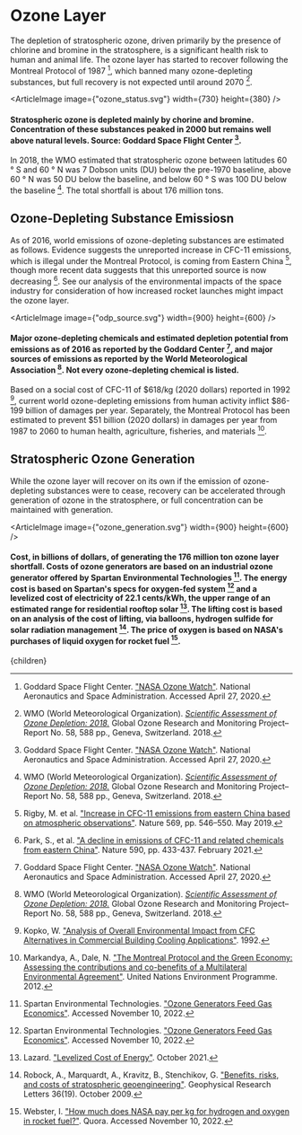 



# Ozone Layer

The depletion of stratospheric ozone, driven primarily by the presence of chlorine and bromine in the stratosphere, is a significant health risk to human and animal life. The ozone layer has started to recover following the Montreal Protocol of 1987 [^2], which banned many ozone-depleting substances, but full recovery is not expected until around 2070 [^10].

<ArticleImage image={"ozone_status.svg"} width={730} height={380} />
#### Stratospheric ozone is depleted mainly by chorine and bromine. Concentration of these substances peaked in 2000 but remains well above natural levels. Source: Goddard Space Flight Center [^2].

In 2018, the WMO estimated that stratospheric ozone between latitudes 60 &deg; S and 60 &deg; N was 7 Dobson units (DU) below the pre-1970 baseline, above 60 &deg; N was 50 DU below the baseline, and below 60 &deg; S was 100 DU below the baseline [^10]. The total shortfall is about 176 million tons.

## Ozone-Depleting Substance Emissiosn

As of 2016, world emissions of ozone-depleting substances are estimated as follows. Evidence suggests the unreported increase in CFC-11 emissions, which is illegal under the Montreal Protocol, is coming from Eastern China [^8], though more recent data suggests that this unreported source is now decreasing [^6]. See our analysis of the environmental impacts of the space industry for consideration of how increased rocket launches might impact the ozone layer.

<ArticleImage image={"odp_source.svg"} width={900} height={600} />
#### Major ozone-depleting chemicals and estimated depletion potential from emissions as of 2016 as reported by the Goddard Center [^2], and major sources of emissions as reported by the World Meteorological Association [^10]. Not every ozone-depleting chemical is listed.

Based on a social cost of CFC-11 of $618/kg (2020 dollars) reported in 1992 [^3], current world ozone-depleting emissions from human activity inflict $86-199 billion of damages per year. Separately, the Montreal Protocol has been estimated to prevent $51 billion (2020 dollars) in damages per year from 1987 to 2060 to human health, agriculture, fisheries, and materials [^5].

<MonitorUnaccountedSourcesOfOzoneDepletionSolution />

## Stratospheric Ozone Generation

While the ozone layer will recover on its own if the emission of ozone-depleting substances were to cease, recovery can be accelerated through generation of ozone in the stratosphere, or full concentration can be maintained with generation.

<ArticleImage image={"ozone_generation.svg"} width={900} height={600} />
#### Cost, in billions of dollars, of generating the 176 million ton ozone layer shortfall. Costs of ozone generators are based on an industrial ozone generator offered by Spartan Environmental Technologies [^11]. The energy cost is based on Spartan's specs for oxygen-fed system [^11] and a levelized cost of electricity of 22.1 cents/kWh, the upper range of an estimated range for residential rooftop solar [^12]. The lifting cost is based on an analysis of the cost of lifting, via balloons, hydrogen sulfide for solar radiation management [^13]. The price of oxygen is based on NASA's purchases of liquid oxygen for rocket fuel [^14].

[^1]: Environmental Investigation Agency. ["Illegal Trade in Refrigerants"](https://eia-international.org/climate/illegal-trade-in-refrigerants/). Accessed September 13, 2022.

[^2]: Goddard Space Flight Center. ["NASA Ozone Watch"](https://ozonewatch.gsfc.nasa.gov/). National Aeronautics and Space Administration. Accessed April 27, 2020.

[^3]: Kopko, W. ["Analysis of Overall Environmental Impact from CFC Alternatives in Commercial Building Cooling Applications"](https://www.aceee.org/files/proceedings/1992/data/papers/SS92_Panel9_Paper12.pdf). 1992.

[^4]: Landers, F. P. "The Black Market Trade in Chlorofluorocarbons: The Montreal Protocol Makes Banned Refrigeratants a Hot Commodity". https://heinonline.org/HOL/LandingPage?handle=hein.journals/gjicl26&div=36&id=&page=. 1996.

[^5]: Markandya, A., Dale, N. ["The Montreal Protocol and the Green Economy: Assessing the contributions and co-benefits of a Multilateral Environmental Agreement"](https://www.unenvironment.org/ozonaction/resources/publication/montreal-protocol-and-green-economy-assessing-contributions-and-co-benefits). United Nations Environment Programme. 2012.

[^6]: Park, S., et al. ["A decline in emissions of CFC-11 and related chemicals from eastern China"](https://www.nature.com/articles/s41586-021-03277-w). Nature 590, pp. 433-437. February 2021.

[^7]: Pyle, J. A., Keeble, J., Abraham, N. J., Chipperfield, M. P., Griffiths , P. T. ["Integrated ozone depletion as a metric for ozone recovery"](https://www.nature.com/articles/s41586-022-04968-8). Nature 608, pp. 719-723. August 2022.

[^8]: Rigby, M. et al. ["Increase in CFC-11 emissions from eastern China based on atmospheric observations"](https://www.nature.com/articles/s41586-019-1193-4). Nature 569, pp. 546–550. May 2019.

[^9]: United Nations Environment Programme. ["Illicit trade in ozone-depleting substances (ODS) from East Asia to the world"](https://www.unodc.org/documents/toc/Reports/TOCTA-EA-Pacific/TOCTA_EAP_c10.pdf). Accessed September 13, 2022.

[^10]: WMO (World Meteorological Organization). [*Scientific Assessment of Ozone Depletion: 2018.*](https://www.esrl.noaa.gov/csl/assessments/ozone/2018/) Global Ozone Research and Monitoring Project–Report No. 58, 588 pp., Geneva, Switzerland. 2018.

[^11]: Spartan Environmental Technologies. ["Ozone Generators Feed Gas Economics"](https://spartanwatertreatment.com/ozone-generator-feed-gas-economics/). Accessed November 10, 2022.

[^12]: Lazard. ["Levelized Cost of Energy"](https://www.lazard.com/perspective/levelized-cost-of-energy-levelized-cost-of-storage-and-levelized-cost-of-hydrogen/). October 2021.

[^13]: Robock, A., Marquardt, A., Kravitz, B., Stenchikov, G. ["Benefits, risks, and costs of stratospheric geoengineering"](https://agupubs.onlinelibrary.wiley.com/doi/10.1029/2009GL039209). Geophysical Research Letters 36(19). October 2009.

[^14]: Webster, I. ["How much does NASA pay per kg for hydrogen and oxygen in rocket fuel?"](https://www.quora.com/How-much-does-NASA-pay-per-kg-for-hydrogen-and-oxygen-in-rocket-fuel/answer/Ian-Webster-1?ch=10&oid=1551503&share=92a3344b&target_type=answer). Quora. Accessed November 10, 2022.

  <Article 
    focusAreaUrl={focusAreaUrl} 
    hierarchy={hierarchy} 
    site={site}
  >
    {children}
  </Article>